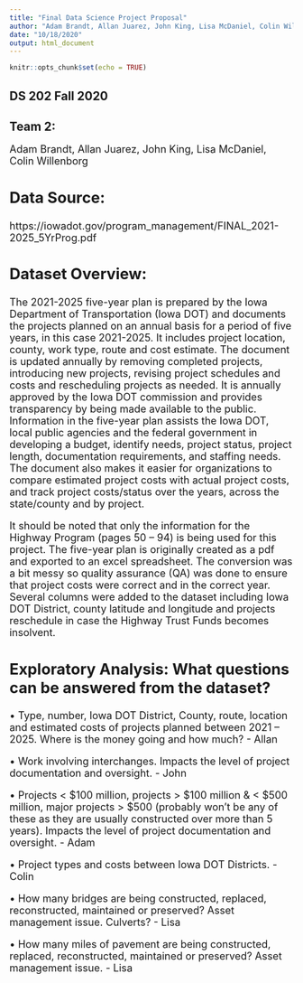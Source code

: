```yaml
---
title: "Final Data Science Project Proposal"
author: "Adam Brandt, Allan Juarez, John King, Lisa McDaniel, Colin Willenborg "
date: "10/18/2020"
output: html_document
---
```


```r
knitr::opts_chunk$set(echo = TRUE)
```

## **DS 202 Fall 2020**
## **Team 2:**	

<font size = "4">
Adam Brandt, Allan Juarez, John King, Lisa McDaniel, Colin Willenborg
		
## **Data Source:**

<font size = "4"> https://iowadot.gov/program_management/FINAL_2021-2025_5YrProg.pdf

## **Dataset Overview:**
The 2021-2025 five-year plan is prepared by the Iowa Department of Transportation (Iowa DOT) and documents the projects planned on an annual basis for a period of five years, in this case 2021-2025.  It includes project location, county, work type, route and cost estimate.  The document is updated annually by removing completed projects, introducing new projects, revising project schedules and costs and rescheduling projects as needed.  It is annually approved by the Iowa DOT commission and provides transparency by being made available to the public.  Information in the five-year plan assists the Iowa DOT, local public agencies and the federal government in developing a budget, identify needs, project status, project length, documentation requirements, and staffing needs.  The document also makes it easier for organizations to compare estimated project costs with actual project costs, and track project costs/status over the years, across the state/county and by project.

It should be noted that only the information for the Highway Program (pages 50 – 94) is being used for this project.  The five-year plan is originally created as a pdf and exported to an excel spreadsheet.  The conversion was a bit messy so quality assurance (QA) was done to ensure that project costs were correct and in the correct year.  Several columns were added to the dataset including Iowa DOT District, county latitude and longitude and projects reschedule in case the Highway Trust Funds becomes insolvent. 

## **Exploratory Analysis:** What questions can be answered from the dataset?

•	Type, number, Iowa DOT District, County, route, location and estimated costs of projects planned between 2021 – 2025.  Where is the money going and how much? - Allan

•	Work involving interchanges.  Impacts the level of project documentation and oversight. - John

•	Projects < $100 million, projects > $100 million & < $500 million, major projects > $500 (probably won’t be any of these as they are usually
  constructed over more than 5 years).  Impacts the level of project documentation and oversight. - Adam

•	Project types and costs between Iowa DOT Districts. - Colin 

•	How many bridges are being constructed, replaced, reconstructed, maintained or   preserved? Asset management issue.  Culverts? - Lisa

•	How many miles of pavement are being constructed, replaced, reconstructed, maintained or preserved? Asset management issue. - Lisa

